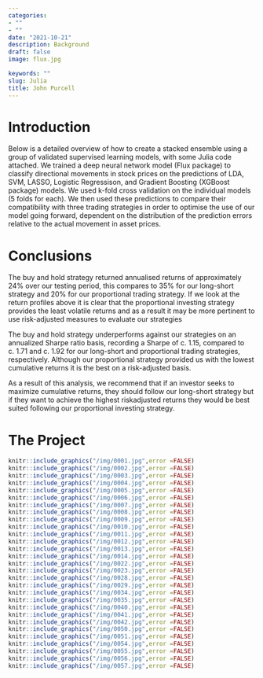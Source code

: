 ```yaml
---
categories:  
- ""    
- ""
date: "2021-10-21"
description: Background 
draft: false
image: flux.jpg 

keywords: ""
slug: Julia
title: John Purcell
---
```

# Introduction

Below is a detailed overview of how to create a stacked ensemble using a group of validated supervised learning models, with some Julia code attached. We trained a deep neural network model (Flux package) to classify directional movements in stock prices on the predictions of LDA, SVM, LASSO, Logistic Regressison, and Gradient Boosting (XGBoost package) models. We used k-fold cross validation on the individual models (5 folds for each). We then used these predictions to compare their compatibility with three trading strategies in order to optimise the use of our model going forward, dependent on the distribution of the prediction errors relative to the actual movement in asset prices.

# Conclusions

The buy and hold strategy returned annualised returns of approximately 24% over our testing period, this compares to 35% for our long-short strategy and 20% for our proportional trading strategy. If we look at the return profiles above it is clear that the proportional investing strategy provides the least volatile returns and as a result it may be more pertinent to use risk-adjusted measures to evaluate our strategies 
 
The buy and hold strategy underperforms against our strategies on an annualized Sharpe ratio basis, recording a Sharpe of c. 1.15, compared to c. 1.71 and c. 1.92 for our long-short and proportional trading strategies, respectively. Although our proportional strategy provided us with the lowest cumulative returns it is the best on a risk-adjusted basis. 
 
As a result of this analysis, we recommend that if an investor seeks to maximize cumulative returns, they should follow our long-short strategy but if they want to achieve the highest riskadjusted returns they would be best suited following our proportional investing strategy.  

# The Project

```r
knitr::include_graphics("/img/0001.jpg",error =FALSE)
knitr::include_graphics("/img/0002.jpg",error =FALSE)
knitr::include_graphics("/img/0003.jpg",error =FALSE)
knitr::include_graphics("/img/0004.jpg",error =FALSE)
knitr::include_graphics("/img/0005.jpg",error =FALSE)
knitr::include_graphics("/img/0006.jpg",error =FALSE)
knitr::include_graphics("/img/0007.jpg",error =FALSE)
knitr::include_graphics("/img/0008.jpg",error =FALSE)
knitr::include_graphics("/img/0009.jpg",error =FALSE)
knitr::include_graphics("/img/0010.jpg",error =FALSE)
knitr::include_graphics("/img/0011.jpg",error =FALSE)
knitr::include_graphics("/img/0012.jpg",error =FALSE)
knitr::include_graphics("/img/0013.jpg",error =FALSE)
knitr::include_graphics("/img/0014.jpg",error =FALSE)
knitr::include_graphics("/img/0022.jpg",error =FALSE)
knitr::include_graphics("/img/0023.jpg",error =FALSE)
knitr::include_graphics("/img/0028.jpg",error =FALSE)
knitr::include_graphics("/img/0029.jpg",error =FALSE)
knitr::include_graphics("/img/0034.jpg",error =FALSE)
knitr::include_graphics("/img/0035.jpg",error =FALSE)
knitr::include_graphics("/img/0040.jpg",error =FALSE)
knitr::include_graphics("/img/0041.jpg",error =FALSE)
knitr::include_graphics("/img/0042.jpg",error =FALSE)
knitr::include_graphics("/img/0050.jpg",error =FALSE)
knitr::include_graphics("/img/0051.jpg",error =FALSE)
knitr::include_graphics("/img/0054.jpg",error =FALSE)
knitr::include_graphics("/img/0055.jpg",error =FALSE)
knitr::include_graphics("/img/0056.jpg",error =FALSE)
knitr::include_graphics("/img/0057.jpg",error =FALSE)
```